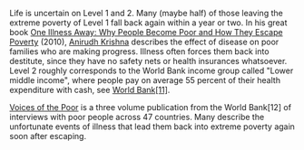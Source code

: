 Life is uncertain on Level 1 and 2. Many (maybe half) of those leaving the extreme poverty of Level 1 fall back again within a year or two. In his great book [One Illness Away: Why People Become Poor and How They Escape Poverty](http://www.amazon.in/One-Illness-Away-People-Poverty/dp/0199693196) (2010), [Anirudh Krishna](https://sanford.duke.edu/people/faculty/krishna-anirudh) describes the effect of disease on poor families who are making progress. Illness often forces them back into destitute, since they have no safety nets or health insurances whatsoever. Level 2 roughly corresponds to the World Bank income group called "Lower middle income", where people pay on average 55 percent of their health expenditure with cash, see [World Bank[11]](http://gapm.io/xwb1711).

[Voices of the Poor](http://gapm.io/xwb1712) is a three volume publication from the World Bank[12] of interviews with poor people across 47 countries. Many describe the unfortunate events of illness that lead them back into extreme poverty again soon after escaping.
